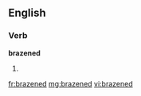 ==English==

===Verb===
'''brazened'''

# {{past of|[[brazen]]}}

[[fr:brazened]]
[[mg:brazened]]
[[vi:brazened]]